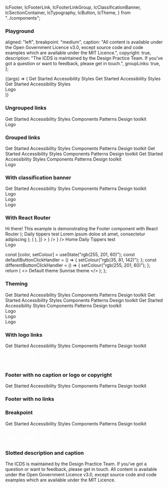   IcFooter,
  IcFooterLink,
  IcFooterLinkGroup,
  IcClassificationBanner,
  IcSectionContainer,
  IcTypography,
  IcButton,
  IcTheme,
} from "../components";

<Meta title="Footer" component="IcFooter" />

<Description markdown={readme} />

### Playground

  aligned: "left",
  breakpoint: "medium",
  caption: "All content is available under the Open Government Licence v3.0, except source code and code examples which are available under the MIT Licence.",
  copyright: true,
  description: "The ICDS is maintained by the Design Practice Team. If you've got a question or want to feedback, please get in touch.",
  groupLinks: true,
};

<Canvas>
  <Story
    args={defaultArgs}
    name="Playground"
    argTypes={{
      aligned: {
        options: ["center", "full-width", "left"],
        control: { type: "select" },
      },
      breakpoint: {
        options: ["extra large", "extra small", "large", "medium", "small"],
        control: { type: "select" },
      },
    }}
  >
    {(args) => (
        <IcFooter
          aligned={args.aligned}
          breakpoint={args.breakpoint}
          caption={args.caption}
          copyright={args.copyright}
          description={args.description}
          groupLinks={args.groupLinks}
        >
          <IcFooterLinkGroup slot="link" groupTitle="Links 1">
            <IcFooterLink href="/">Get Started</IcFooterLink>
            <IcFooterLink href="/">Accessibility</IcFooterLink>
            <IcFooterLink href="/">Styles</IcFooterLink>
          </IcFooterLinkGroup>
          <IcFooterLinkGroup slot="link" groupTitle="Links 2">
            <IcFooterLink href="/">Get Started</IcFooterLink>
            <IcFooterLink href="/">Accessibility</IcFooterLink>
            <IcFooterLink href="/">Styles</IcFooterLink>
          </IcFooterLinkGroup>
          <IcFooterLinkGroup slot="link" groupTitle="Links 3">
            <IcFooterLink href="/">Get Started</IcFooterLink>
            <IcFooterLink href="/">Accessibility</IcFooterLink>
            <IcFooterLink href="/">Styles</IcFooterLink>
          </IcFooterLinkGroup>
          <div
            slot="logo"
            style={{
              width: "100px",
              height: "100px",
              display: "flex",
              alignItems: "center",
              justifyContent: "center",
              backgroundColor: "var(--ic-theme-primary)",
              color: "var(--ic-theme-text)",
            }}
          >
            Logo
          </div>
        </IcFooter>
    )}
  </Story>
</Canvas>

### Ungrouped links

<Canvas>
  <Story name="Ungrouped links">
    <IcFooter
      description="The ICDS is maintained by the Design Practice Team. If you've got a question or want to feedback, 
          please get in touch."
      caption="All content is available under the Open Government Licence v3.0, except source code and code examples which are available under the MIT Licence."
    >
      <IcFooterLink slot="link" href="/">
        Get Started
      </IcFooterLink>
      <IcFooterLink slot="link" href="/">
        Accessibility
      </IcFooterLink>
      <IcFooterLink slot="link" href="/">
        Styles
      </IcFooterLink>
      <IcFooterLink slot="link" href="/">
        Components
      </IcFooterLink>
      <IcFooterLink slot="link" href="/">
        Patterns
      </IcFooterLink>
      <IcFooterLink slot="link" href="/">
        Design toolkit
      </IcFooterLink>
      <div
        slot="logo"
        style={{
          width: "100px",
          height: "100px",
          display: "flex",
          alignItems: "center",
          justifyContent: "center",
          backgroundColor: "var(--ic-theme-primary)",
          color: "var(--ic-theme-text)",
        }}
      >
        Logo
      </div>
    </IcFooter>
  </Story>
</Canvas>

### Grouped links

<Canvas>
  <Story name="Grouped links">
    <IcFooter
      group-links
      description="The ICDS is maintained by the Design Practice Team. If you've got a question or want to feedback, 
          please get in touch."
      caption="All content is available under the Open Government Licence v3.0, except source code and code examples which are available under the MIT Licence."
    >
      <IcFooterLinkGroup slot="link" groupTitle="Links 1">
        <IcFooterLink href="/">Get Started</IcFooterLink>
        <IcFooterLink href="/">Accessibility</IcFooterLink>
        <IcFooterLink href="/">Styles</IcFooterLink>
        <IcFooterLink href="/">Components</IcFooterLink>
        <IcFooterLink href="/">Patterns</IcFooterLink>
        <IcFooterLink href="/">Design toolkit</IcFooterLink>
      </IcFooterLinkGroup>
      <IcFooterLinkGroup slot="link" groupTitle="Links 2">
        <IcFooterLink href="/">Get Started</IcFooterLink>
        <IcFooterLink href="/">Accessibility</IcFooterLink>
        <IcFooterLink href="/">Styles</IcFooterLink>
        <IcFooterLink href="/">Components</IcFooterLink>
        <IcFooterLink href="/">Patterns</IcFooterLink>
        <IcFooterLink href="/">Design toolkit</IcFooterLink>
      </IcFooterLinkGroup>
      <IcFooterLinkGroup slot="link" groupTitle="Links 3">
        <IcFooterLink href="/">Get Started</IcFooterLink>
        <IcFooterLink href="/">Accessibility</IcFooterLink>
        <IcFooterLink href="/">Styles</IcFooterLink>
        <IcFooterLink href="/">Components</IcFooterLink>
        <IcFooterLink href="/">Patterns</IcFooterLink>
        <IcFooterLink href="/">Design toolkit</IcFooterLink>
      </IcFooterLinkGroup>
      <div
        slot="logo"
        style={{
          width: "100px",
          height: "100px",
          display: "flex",
          alignItems: "center",
          justifyContent: "center",
          backgroundColor: "var(--ic-theme-primary)",
          color: "var(--ic-theme-text)",
        }}
      >
        Logo
      </div>
    </IcFooter>
  </Story>
</Canvas>

### With classification banner

<Canvas>
  <Story name="With classification banner">
    <IcClassificationBanner classification="official" />
    <IcFooter
      aligned="full-width"
      description="The ICDS is maintained by the Design Practice Team. If you've got a question or want to feedback, 
          please get in touch."
      caption="All content is available under the Open Government Licence v3.0, except source code and code examples which are available under the MIT Licence."
      style={{ position: "fixed", bottom: "0", left: "0", right: "0" }}
    >
      <IcFooterLink slot="link" href="/">
        Get Started
      </IcFooterLink>
      <IcFooterLink slot="link" href="/">
        Accessibility
      </IcFooterLink>
      <IcFooterLink slot="link" href="/">
        Styles
      </IcFooterLink>
      <IcFooterLink slot="link" href="/">
        Components
      </IcFooterLink>
      <IcFooterLink slot="link" href="/">
        Patterns
      </IcFooterLink>
      <IcFooterLink slot="link" href="/">
        Design toolkit
      </IcFooterLink>
      <div
        slot="logo"
        style={{
          width: "100px",
          height: "100px",
          display: "flex",
          alignItems: "center",
          justifyContent: "center",
          backgroundColor: "var(--ic-theme-primary)",
          color: "var(--ic-theme-text)",
        }}
      >
        Logo
      </div>
      <div
        slot="logo"
        style={{
          width: "100px",
          height: "100px",
          display: "flex",
          alignItems: "center",
          justifyContent: "center",
          backgroundColor: "var(--ic-theme-primary)",
          color: "var(--ic-theme-text)",
        }}
      >
        Logo
      </div>
      <div
        slot="logo"
        style={{
          width: "100px",
          height: "100px",
          display: "flex",
          alignItems: "center",
          justifyContent: "center",
          backgroundColor: "var(--ic-theme-primary)",
          color: "var(--ic-theme-text)",
        }}
      >
        Logo
      </div>
    </IcFooter>
  </Story>
</Canvas>

### With React Router

  <IcSectionContainer>
    <IcTypography variant="h1">Hi there!</IcTypography>
    <IcTypography>
      This example is demonstrating the Footer component with React Router
    </IcTypography>
  </IcSectionContainer>
);

  <IcSectionContainer>
    <IcTypography variant="h1">Daily tippers test</IcTypography>
    <IcTypography>
      Lorem ipsum doloe sit amet, consectetur adipiscing
    </IcTypography>
  </IcSectionContainer>
);

<Canvas>
  <Story
    name="With React Router"
    decorators={[
      (Story) => (
        <MemoryRouter initialEntries={["/"]}>
          <Story />
        </MemoryRouter>
      ),
    ]}
  >
    <Routes>
      <Route path="/" element={<HomePage />} />
      <Route path="/daily-tippers" element={<DailyTippers />} />
    </Routes>
    <IcFooter
      description="The ICDS is maintained by the Design Practice Team. If you've got a question or want to feedback, please get in touch."
      caption="All content is available under the Open Government Licence v3.0, except source code and code examples which are available under the MIT Licence."
      style={{ bottom: "0", left: "0", right: "0" }}
    >
      <IcFooterLink slot="link">
        <NavLink to="/" style={{ color: "var(--ic-theme-text)" }}>
          Home
        </NavLink>
      </IcFooterLink>
      <IcFooterLink slot="link">
        <NavLink to="/daily-tippers" style={{ color: "var(--ic-theme-text)" }}>
          Daily Tippers test
        </NavLink>
      </IcFooterLink>
      <div
        slot="logo"
        style={{
          width: "100px",
          height: "100px",
          display: "flex",
          alignItems: "center",
          justifyContent: "center",
          backgroundColor: "var(--ic-theme-primary)",
          color: "var(--ic-theme-text)",
        }}
      >
        Logo
      </div>
    </IcFooter>
  </Story>
</Canvas>

  const [color, setColour] = useState("rgb(255, 201, 60)");
  const defaultButtonClickHandler = () => {
    setColour("rgb(35, 81, 142)");
  };
  const differentButtonClickHandler = () => {
    setColour("rgb(255, 201, 60)");
  };
  return (
    <>
      <IcTheme color={color} />
      <IcButton variant="primary" onClick={defaultButtonClickHandler}>
        Default theme
      </IcButton>
      <IcButton variant="primary" onClick={differentButtonClickHandler}>
        Sunrise theme
      </IcButton>
    </>
  );
};

### Theming

<Canvas>
  <Story name="Theming">
    <Controlled />
    <IcFooter
      aligned="full-width"
      group-links
      description="The ICDS is maintained by the Design Practice Team. If you've got a question or want to feedback, please get in touch."
      caption="All content is available under the Open Government Licence v3.0, except source code and code examples which are available under the MIT Licence."
      style={{ position: "fixed", bottom: "0", left: "0", right: "0" }}
    >
      <IcFooterLinkGroup slot="link" groupTitle="Links 1">
        <IcFooterLink href="/">Get Started</IcFooterLink>
        <IcFooterLink href="/">Accessibility</IcFooterLink>
        <IcFooterLink href="/">Styles</IcFooterLink>
        <IcFooterLink href="/">Components</IcFooterLink>
        <IcFooterLink href="/">Patterns</IcFooterLink>
        <IcFooterLink href="/">Design toolkit</IcFooterLink>
      </IcFooterLinkGroup>
      <IcFooterLinkGroup slot="link" groupTitle="Links 2">
        <IcFooterLink href="/">Get Started</IcFooterLink>
        <IcFooterLink href="/">Accessibility</IcFooterLink>
        <IcFooterLink href="/">Styles</IcFooterLink>
        <IcFooterLink href="/">Components</IcFooterLink>
        <IcFooterLink href="/">Patterns</IcFooterLink>
        <IcFooterLink href="/">Design toolkit</IcFooterLink>
      </IcFooterLinkGroup>
      <IcFooterLinkGroup slot="link" groupTitle="Links 3">
        <IcFooterLink href="/">Get Started</IcFooterLink>
        <IcFooterLink href="/">Accessibility</IcFooterLink>
        <IcFooterLink href="/">Styles</IcFooterLink>
        <IcFooterLink href="/">Components</IcFooterLink>
        <IcFooterLink href="/">Patterns</IcFooterLink>
        <IcFooterLink href="/">Design toolkit</IcFooterLink>
      </IcFooterLinkGroup>
      <div
        slot="logo"
        style={{
          width: "100px",
          height: "100px",
          display: "flex",
          alignItems: "center",
          justifyContent: "center",
          backgroundColor: "var(--ic-theme-primary)",
          color: "var(--ic-theme-text)",
        }}
      >
        Logo
      </div>
      <div
        slot="logo"
        style={{
          width: "100px",
          height: "100px",
          display: "flex",
          alignItems: "center",
          justifyContent: "center",
          backgroundColor: "var(--ic-theme-primary)",
          color: "var(--ic-theme-text)",
        }}
      >
        Logo
      </div>
      <div
        slot="logo"
        style={{
          width: "100px",
          height: "100px",
          display: "flex",
          alignItems: "center",
          justifyContent: "center",
          backgroundColor: "var(--ic-theme-primary)",
          color: "var(--ic-theme-text)",
        }}
      >
        Logo
      </div>
    </IcFooter>
  </Story>
</Canvas>

### With logo links

<Canvas>
  <Story name="With logo links">
    <IcFooter
      description="The ICDS is maintained by the Design Practice Team. If you've got a question or want to feedback, please get in touch."
      caption="All content is available under the Open Government Licence v3.0, except source code and code examples which are available under the MIT Licence."
    >
      <IcFooterLink slot="link" href="/">
        Get Started
      </IcFooterLink>
      <IcFooterLink slot="link" href="/">
        Accessibility
      </IcFooterLink>
      <IcFooterLink slot="link" href="/">
        Styles
      </IcFooterLink>
      <IcFooterLink slot="link" href="/">
        Components
      </IcFooterLink>
      <IcFooterLink slot="link" href="/">
        Patterns
      </IcFooterLink>
      <IcFooterLink slot="link" href="/">
        Design toolkit
      </IcFooterLink>
      <div slot="logo" style={{ display: "flex", gap: "var(--ic-space-lg)" }}>
        <IcFooterLink href="/">
          <svg
            xmlns="http://www.w3.org/2000/svg"
            height="48px"
            viewBox="0 0 24 24"
            width="48px"
            fill="#FFFFFF"
          >
            <path d="M0 0h24v24H0V0z" fill="none" />
            <path d="M19 5v14H5V5h14m0-2H5c-1.1 0-2 .9-2 2v14c0 1.1.9 2 2 2h14c1.1 0 2-.9 2-2V5c0-1.1-.9-2-2-2zm-4.86 8.86l-3 3.87L9 13.14 6 17h12l-3.86-5.14z" />
          </svg>
        </IcFooterLink>
        <IcFooterLink href="/">
          <svg
            xmlns="http://www.w3.org/2000/svg"
            height="48px"
            viewBox="0 0 24 24"
            width="48px"
            fill="#FFFFFF"
          >
            <path d="M0 0h24v24H0V0z" fill="none" />
            <path d="M19 5v14H5V5h14m0-2H5c-1.1 0-2 .9-2 2v14c0 1.1.9 2 2 2h14c1.1 0 2-.9 2-2V5c0-1.1-.9-2-2-2zm-4.86 8.86l-3 3.87L9 13.14 6 17h12l-3.86-5.14z" />
          </svg>
        </IcFooterLink>
        <IcFooterLink href="/">
          <svg
            xmlns="http://www.w3.org/2000/svg"
            height="48px"
            viewBox="0 0 24 24"
            width="48px"
            fill="#FFFFFF"
          >
            <path d="M0 0h24v24H0V0z" fill="none" />
            <path d="M19 5v14H5V5h14m0-2H5c-1.1 0-2 .9-2 2v14c0 1.1.9 2 2 2h14c1.1 0 2-.9 2-2V5c0-1.1-.9-2-2-2zm-4.86 8.86l-3 3.87L9 13.14 6 17h12l-3.86-5.14z" />
          </svg>
        </IcFooterLink>
      </div>
    </IcFooter>
  </Story>
</Canvas>

### Footer with no caption or logo or copyright

<Canvas>
  <Story name="Footer with no caption or logo or copyright">
    <IcFooter
      description="The ICDS is maintained by the Design Practice Team. If you've got a question or want to feedback, please get in touch."
      copyright={false}
    >
      <IcFooterLink slot="link" href="/">
        Get Started
      </IcFooterLink>
      <IcFooterLink slot="link" href="/">
        Accessibility
      </IcFooterLink>
      <IcFooterLink slot="link" href="/">
        Styles
      </IcFooterLink>
      <IcFooterLink slot="link" href="/">
        Components
      </IcFooterLink>
      <IcFooterLink slot="link" href="/">
        Patterns
      </IcFooterLink>
      <IcFooterLink slot="link" href="/">
        Design toolkit
      </IcFooterLink>
    </IcFooter>
  </Story>
</Canvas>

### Footer with no links

<Canvas>
  <Story name="Footer with no links">
    <IcFooter
      description="The ICDS is maintained by the Design Practice Team. If you've got a question or want to feedback, please get in touch."
      caption="All content is available under the Open Government Licence v3.0, except source code and code examples which are available under the MIT Licence."
    />
  </Story>
</Canvas>

### Breakpoint

<Canvas>
  <Story name="Breakpoint">
    <IcFooter
      description="The ICDS is maintained by the Design Practice Team. If you've got a question or want to feedback, please get in touch."
      caption="All content is available under the Open Government Licence v3.0, except source code and code examples which are available under the MIT Licence."
      breakpoint="extra large"
    >
      <IcFooterLink slot="link" href="/">
        Get Started
      </IcFooterLink>
      <IcFooterLink slot="link" href="/">
        Accessibility
      </IcFooterLink>
      <IcFooterLink slot="link" href="/">
        Styles
      </IcFooterLink>
      <IcFooterLink slot="link" href="/">
        Components
      </IcFooterLink>
      <IcFooterLink slot="link" href="/">
        Patterns
      </IcFooterLink>
      <IcFooterLink slot="link" href="/">
        Design toolkit
      </IcFooterLink>
      <div slot="logo" style={{ display: "flex", gap: "var(--ic-space-lg)" }}>
        <IcFooterLink href="/">
          <svg
            xmlns="http://www.w3.org/2000/svg"
            height="48px"
            viewBox="0 0 24 24"
            width="48px"
            fill="#FFFFFF"
          >
            <path d="M0 0h24v24H0V0z" fill="none" />
            <path d="M19 5v14H5V5h14m0-2H5c-1.1 0-2 .9-2 2v14c0 1.1.9 2 2 2h14c1.1 0 2-.9 2-2V5c0-1.1-.9-2-2-2zm-4.86 8.86l-3 3.87L9 13.14 6 17h12l-3.86-5.14z" />
          </svg>
        </IcFooterLink>
        <IcFooterLink href="/">
          <svg
            xmlns="http://www.w3.org/2000/svg"
            height="48px"
            viewBox="0 0 24 24"
            width="48px"
            fill="#FFFFFF"
          >
            <path d="M0 0h24v24H0V0z" fill="none" />
            <path d="M19 5v14H5V5h14m0-2H5c-1.1 0-2 .9-2 2v14c0 1.1.9 2 2 2h14c1.1 0 2-.9 2-2V5c0-1.1-.9-2-2-2zm-4.86 8.86l-3 3.87L9 13.14 6 17h12l-3.86-5.14z" />
          </svg>
        </IcFooterLink>
        <IcFooterLink href="/">
          <svg
            xmlns="http://www.w3.org/2000/svg"
            height="48px"
            viewBox="0 0 24 24"
            width="48px"
            fill="#FFFFFF"
          >
            <path d="M0 0h24v24H0V0z" fill="none" />
            <path d="M19 5v14H5V5h14m0-2H5c-1.1 0-2 .9-2 2v14c0 1.1.9 2 2 2h14c1.1 0 2-.9 2-2V5c0-1.1-.9-2-2-2zm-4.86 8.86l-3 3.87L9 13.14 6 17h12l-3.86-5.14z" />
          </svg>
        </IcFooterLink>
      </div>
    </IcFooter>
  </Story>
</Canvas>

### Slotted description and caption

<Canvas>
  <Story name="Slotted description and caption">
    <IcFooter>
      <IcTypography slot="description">The ICDS is maintained by the Design Practice Team. If you've got a question or want to feedback, please get in touch.</IcTypography>
      <IcTypography slot="caption">All content is available under the Open Government Licence v3.0, except source code and code examples which are available under the MIT Licence.</IcTypography>
    </IcFooter>
  </Story>
</Canvas>